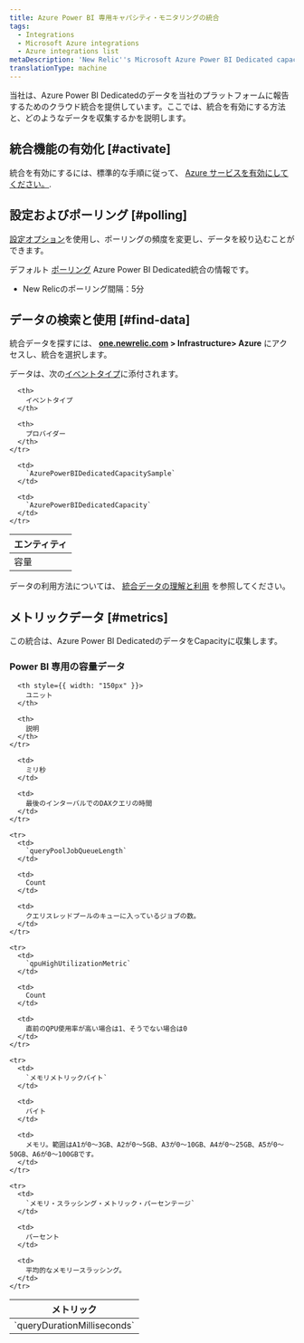 ```yaml
---
title: Azure Power BI 専用キャパシティ・モニタリングの統合
tags:
  - Integrations
  - Microsoft Azure integrations
  - Azure integrations list
metaDescription: 'New Relic''s Microsoft Azure Power BI Dedicated capacities monitoring integration: how to install it, configure it, and understand the data it reports.'
translationType: machine
---
```


当社は、Azure Power BI Dedicatedのデータを当社のプラットフォームに報告するためのクラウド統合を提供しています。ここでは、統合を有効にする方法と、どのようなデータを収集するかを説明します。

## 統合機能の有効化 [#activate]

統合を有効にするには、標準的な手順に従って、 [Azure サービスを有効にしてください。](/docs/infrastructure/microsoft-azure-integrations/getting-started/activate-azure-integrations).

## 設定およびポーリング [#polling]

[設定オプション](/docs/integrations/new-relic-integrations/getting-started/configure-polling-frequency-data-collection-cloud-integrations)を使用し、ポーリングの頻度を変更し、データを絞り込むことができます。

デフォルト [ポーリング](/docs/infrastructure/microsoft-azure-integrations/getting-started/azure-integration-polling) Azure Power BI Dedicated統合の情報です。

* New Relicのポーリング間隔：5分

## データの検索と使用 [#find-data]

統合データを探すには、 **[one.newrelic.com](https://one.newrelic.com/ "新しいウィンドウにリンクが開きます。") > Infrastructure> Azure** にアクセスし、統合を選択します。

データは、次の[イベントタイプ](/docs/data-apis/understand-data/new-relic-data-types/#event-data)に添付されます。

<table>
  <thead>
    <tr>
      <th>
        エンティティ
      </th>

      <th>
        イベントタイプ
      </th>

      <th>
        プロバイダー
      </th>
    </tr>
  </thead>

  <tbody>
    <tr>
      <td>
        容量
      </td>

      <td>
        `AzurePowerBIDedicatedCapacitySample`
      </td>

      <td>
        `AzurePowerBIDedicatedCapacity`
      </td>
    </tr>
  </tbody>
</table>

データの利用方法については、 [統合データの理解と利用](/docs/infrastructure/integrations/find-use-infrastructure-integration-data) を参照してください。

## メトリックデータ [#metrics]

この統合は、Azure Power BI DedicatedのデータをCapacityに収集します。

### Power BI 専用の容量データ

<table>
  <thead>
    <tr>
      <th style={{ width: "275px" }}>
        メトリック
      </th>

      <th style={{ width: "150px" }}>
        ユニット
      </th>

      <th>
        説明
      </th>
    </tr>
  </thead>

  <tbody>
    <tr>
      <td>
        `queryDurationMilliseconds`
      </td>

      <td>
        ミリ秒
      </td>

      <td>
        最後のインターバルでのDAXクエリの時間
      </td>
    </tr>

    <tr>
      <td>
        `queryPoolJobQueueLength`
      </td>

      <td>
        Count
      </td>

      <td>
        クエリスレッドプールのキューに入っているジョブの数。
      </td>
    </tr>

    <tr>
      <td>
        `qpuHighUtilizationMetric`
      </td>

      <td>
        Count
      </td>

      <td>
        直前のQPU使用率が高い場合は1、そうでない場合は0
      </td>
    </tr>

    <tr>
      <td>
        `メモリメトリックバイト`
      </td>

      <td>
        バイト
      </td>

      <td>
        メモリ。範囲はA1が0～3GB、A2が0～5GB、A3が0～10GB、A4が0～25GB、A5が0～50GB、A6が0～100GBです。
      </td>
    </tr>

    <tr>
      <td>
        `メモリ・スラッシング・メトリック・パーセンテージ`
      </td>

      <td>
        パーセント
      </td>

      <td>
        平均的なメモリースラッシング。
      </td>
    </tr>
  </tbody>
</table>